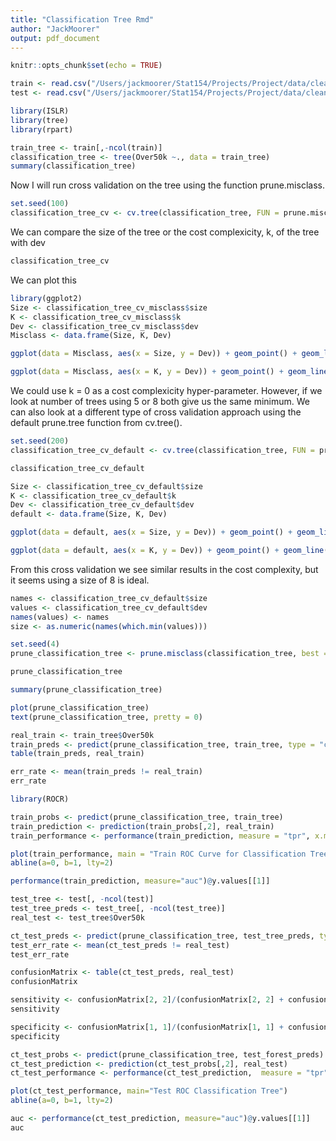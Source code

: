 ```yaml
---
title: "Classification Tree Rmd"
author: "JackMoorer"
output: pdf_document
---
```


```r
knitr::opts_chunk$set(echo = TRUE)
```

```r
train <- read.csv("/Users/jackmoorer/Stat154/Projects/Project/data/clean_train.csv", header = TRUE)
test <- read.csv("/Users/jackmoorer/Stat154/Projects/Project/data/clean_test.csv", header = TRUE)
```

```r
library(ISLR)
library(tree)
library(rpart)
```


```r
train_tree <- train[,-ncol(train)]
classification_tree <- tree(Over50k ~., data = train_tree)
summary(classification_tree)
```
Now I will run cross validation on the tree using the function prune.misclass.
```r
set.seed(100)
classification_tree_cv <- cv.tree(classification_tree, FUN = prune.misclass)
```

We can compare the size of the tree or the cost complexicity, k, of the tree with dev
```r
classification_tree_cv
```
We can plot this
```r
library(ggplot2)
Size <- classification_tree_cv_misclass$size
K <- classification_tree_cv_misclass$k
Dev <- classification_tree_cv_misclass$dev
Misclass <- data.frame(Size, K, Dev)
```

```r
ggplot(data = Misclass, aes(x = Size, y = Dev)) + geom_point() + geom_line() + ggtitle("Size of Tree vs Error for Misclass Method")
```

```r
ggplot(data = Misclass, aes(x = K, y = Dev)) + geom_point() + geom_line() + ggtitle("Cost-Complexity vs Error for Misclass Method")
```
We could use k = 0 as a cost complexicity hyper-parameter. However, if we look at number of trees using 5 or 8 both give us the same minimum. We can also look at a different type of cross validation approach using the default prune.tree function from cv.tree().

```r
set.seed(200)
classification_tree_cv_default <- cv.tree(classification_tree, FUN = prune.tree)
```


```r
classification_tree_cv_default
```

```r
Size <- classification_tree_cv_default$size
K <- classification_tree_cv_default$k
Dev <- classification_tree_cv_default$dev
default <- data.frame(Size, K, Dev)
```

```r
ggplot(data = default, aes(x = Size, y = Dev)) + geom_point() + geom_line() + ggtitle("Size of Tree vs Error for Default Method")
```

```r
ggplot(data = default, aes(x = K, y = Dev)) + geom_point() + geom_line() + ggtitle("Cost-Complexity vs Error for Default Method")
```

From this cross validation we see similar results in the cost complexity, but it seems using a size of 8 is ideal.

```r
names <- classification_tree_cv_default$size
values <- classification_tree_cv_default$dev
names(values) <- names
size <- as.numeric(names(which.min(values)))
```

```r
set.seed(4)
prune_classification_tree <- prune.misclass(classification_tree, best = size)
```

```r
prune_classification_tree
```

```r
summary(prune_classification_tree)
```


```r
plot(prune_classification_tree)
text(prune_classification_tree, pretty = 0)
```
```r
real_train <- train_tree$Over50k
train_preds <- predict(prune_classification_tree, train_tree, type = "class")
table(train_preds, real_train)
```

```r
err_rate <- mean(train_preds != real_train)
err_rate
```

```r
library(ROCR)
```

```r
train_probs <- predict(prune_classification_tree, train_tree)
train_prediction <- prediction(train_probs[,2], real_train)
train_performance <- performance(train_prediction, measure = "tpr", x.measure = "fpr")
```

```r
plot(train_performance, main = "Train ROC Curve for Classification Tree")
abline(a=0, b=1, lty=2)
```
```r
performance(train_prediction, measure="auc")@y.values[[1]]
```

```r
test_tree <- test[, -ncol(test)]
test_tree_preds <- test_tree[, -ncol(test_tree)]
real_test <- test_tree$Over50k
```

```r
ct_test_preds <- predict(prune_classification_tree, test_tree_preds, type = "class")
test_err_rate <- mean(ct_test_preds != real_test)
test_err_rate
```

```r
confusionMatrix <- table(ct_test_preds, real_test)
confusionMatrix 
```

```r
sensitivity <- confusionMatrix[2, 2]/(confusionMatrix[2, 2] + confusionMatrix[1, 2])
sensitivity
```

```r
specificity <- confusionMatrix[1, 1]/(confusionMatrix[1, 1] + confusionMatrix[2, 1])
specificity
```


```r
ct_test_probs <- predict(prune_classification_tree, test_forest_preds)
ct_test_prediction <- prediction(ct_test_probs[,2], real_test)
ct_test_performance <- performance(ct_test_prediction,  measure = "tpr", x.measure = "fpr")
```


```r
plot(ct_test_performance, main="Test ROC Classification Tree")
abline(a=0, b=1, lty=2)
```
```r
auc <- performance(ct_test_prediction, measure="auc")@y.values[[1]]
auc
```

